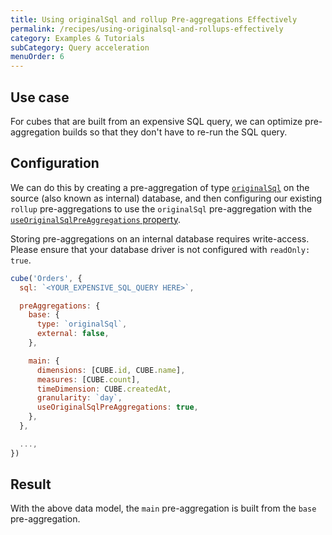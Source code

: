 ```yaml
---
title: Using originalSql and rollup Pre-aggregations Effectively
permalink: /recipes/using-originalsql-and-rollups-effectively
category: Examples & Tutorials
subCategory: Query acceleration
menuOrder: 6
---
```


## Use case

For cubes that are built from an expensive SQL query, we can optimize
pre-aggregation builds so that they don't have to re-run the SQL query.

## Configuration

We can do this by creating a pre-aggregation of type
[`originalSql`][ref-schema-ref-preaggs-type-origsql] on the source (also known
as internal) database, and then configuring our existing `rollup`
pre-aggregations to use the `originalSql` pre-aggregation with the
[`useOriginalSqlPreAggregations` property][ref-schema-ref-preaggs-use-origsql].

<WarningBox>

Storing pre-aggregations on an internal database requires write-access. Please
ensure that your database driver is not configured with `readOnly: true`.

</WarningBox>

```javascript
cube('Orders', {
  sql: `<YOUR_EXPENSIVE_SQL_QUERY HERE>`,

  preAggregations: {
    base: {
      type: `originalSql`,
      external: false,
    },

    main: {
      dimensions: [CUBE.id, CUBE.name],
      measures: [CUBE.count],
      timeDimension: CUBE.createdAt,
      granularity: `day`,
      useOriginalSqlPreAggregations: true,
    },
  },

  ...,
})
```

## Result

With the above data model, the `main` pre-aggregation is built from the `base`
pre-aggregation.

[ref-schema-ref-preaggs-type-origsql]:
  /schema/reference/pre-aggregations#parameters-type-originalsql
[ref-schema-ref-preaggs-use-origsql]:
  https://cube.dev/docs/schema/reference/pre-aggregations#use-original-sql-pre-aggregations
